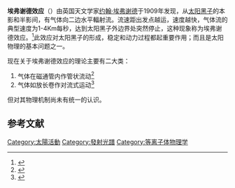 {{noteTA
|G1=Physics
}}
'''埃弗谢德效应'''（{{lang-en|Evershed effect}}）由英国天文学家[[约翰·埃弗谢德|约翰·埃弗谢德]]于1909年发现，从[[太阳黑子|太阳黑子]]的本影和半影间，有气体向二边水平輻射流。流速距出发点越运，速度越快，气体流的典型速度为1-4Km每秒，达到太阳黑子外边界处突然停止，这种现象称为埃弗谢德效应。<ref>{{Cite journal|title=Radial movement in sun-spots|url=https://academic.oup.com/mnras/article-lookup/doi/10.1093/mnras/69.5.454|last=Evershed|first=J.|date=1909-03-12|journal=Monthly Notices of the Royal Astronomical Society|issue=5|doi=10.1093/mnras/69.5.454|volume=69|pages=454–458|language=en|issn=0035-8711|access-date=2021-05-07|archive-date=2022-03-21|archive-url=https://web.archive.org/web/20220321014944/https://academic.oup.com/mnras/article-lookup/doi/10.1093/mnras/69.5.454|dead-url=no}}</ref>此效应对太阳黑子的形成，稳定和动力过程都起重要作用；而且是太阳物理的基本问题之一。

现在关于埃弗谢德效应的理论主要有二大类：
#气体在磁通管内作管状流动<ref>{{Cite journal|title=Magnetisch ausgerichtete Strömungen zwischen Sonnenflecken.|url=http://adsabs.harvard.edu/abs/1968ZaMM...48..218M|last=Meyer|first=F.|last2=Schmidt|first2=H. U.|date=1968|journal=Zeitschrift Angewandte Mathematik und Mechanik|volume=48|pages=218–221|issn=0044-2267|access-date=2021-05-07|archive-date=2019-08-18|archive-url=https://web.archive.org/web/20190818163023/http://adsabs.harvard.edu/abs/1968ZaMM...48..218M|dead-url=no}}</ref>
#气体如放长卷作对流式运动<ref>{{Cite journal|title=The Structure of Sunspot Penumbras. II. Theoretical.|url=http://adsabs.harvard.edu/abs/1961ApJ...134..289D|last=Danielson|first=Robert E.|date=1961-09-01|journal=The Astrophysical Journal|doi=10.1086/147159|volume=134|pages=289|issn=0004-637X}}</ref>
但对其物理机制尚未有统一的认识。

==参考文献==
{{reflist}}

[[Category:太陽活動|Category:太陽活動]]
[[Category:發射光譜|Category:發射光譜]]
[[Category:等离子体物理学|Category:等离子体物理学]]


{{Physics-stub}}